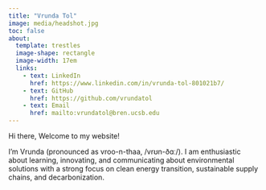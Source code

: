 ```yaml
---
title: "Vrunda Tol"
image: media/headshot.jpg
toc: false
about: 
  template: trestles
  image-shape: rectangle
  image-width: 17em
  links:
    - text: LinkedIn
      href: https://www.linkedin.com/in/vrunda-tol-801021b7/
    - text: GitHub
      href: https://github.com/vrundatol
    - text: Email
      href: mailto:vrundatol@bren.ucsb.edu
---
```


Hi there, Welcome to my website!


I'm Vrunda (pronounced as vroo-n-thaa, /vrʊn-ðɑː/).
I am enthusiastic about learning, innovating, and communicating about environmental solutions with a strong focus on clean energy transition, sustainable supply chains, and decarbonization.



